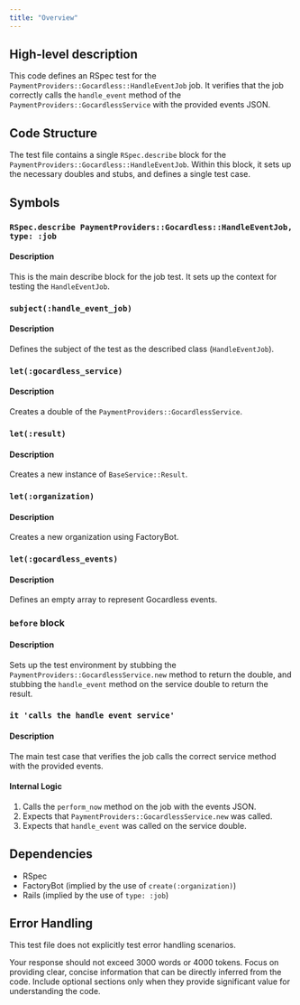 ```yaml
---
title: "Overview"
---
```


## High-level description
This code defines an RSpec test for the `PaymentProviders::Gocardless::HandleEventJob` job. It verifies that the job correctly calls the `handle_event` method of the `PaymentProviders::GocardlessService` with the provided events JSON.

## Code Structure
The test file contains a single `RSpec.describe` block for the `PaymentProviders::Gocardless::HandleEventJob`. Within this block, it sets up the necessary doubles and stubs, and defines a single test case.

## Symbols

### `RSpec.describe PaymentProviders::Gocardless::HandleEventJob, type: :job`
#### Description
This is the main describe block for the job test. It sets up the context for testing the `HandleEventJob`.

### `subject(:handle_event_job)`
#### Description
Defines the subject of the test as the described class (`HandleEventJob`).

### `let(:gocardless_service)`
#### Description
Creates a double of the `PaymentProviders::GocardlessService`.

### `let(:result)`
#### Description
Creates a new instance of `BaseService::Result`.

### `let(:organization)`
#### Description
Creates a new organization using FactoryBot.

### `let(:gocardless_events)`
#### Description
Defines an empty array to represent Gocardless events.

### `before` block
#### Description
Sets up the test environment by stubbing the `PaymentProviders::GocardlessService.new` method to return the double, and stubbing the `handle_event` method on the service double to return the result.

### `it 'calls the handle event service'`
#### Description
The main test case that verifies the job calls the correct service method with the provided events.

#### Internal Logic
1. Calls the `perform_now` method on the job with the events JSON.
2. Expects that `PaymentProviders::GocardlessService.new` was called.
3. Expects that `handle_event` was called on the service double.

## Dependencies
- RSpec
- FactoryBot (implied by the use of `create(:organization)`)
- Rails (implied by the use of `type: :job`)

## Error Handling
This test file does not explicitly test error handling scenarios.

Your response should not exceed 3000 words or 4000 tokens. Focus on providing clear, concise information that can be directly inferred from the code. Include optional sections only when they provide significant value for understanding the code.